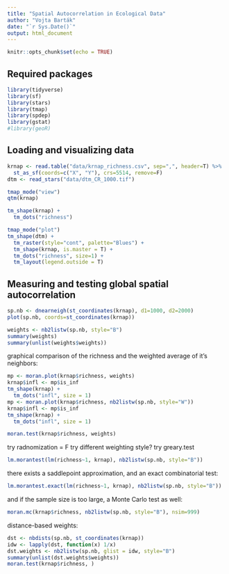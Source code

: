 ```yaml
---
title: "Spatial Autocorrelation in Ecological Data"
author: "Vojta Barták"
date: "`r Sys.Date()`"
output: html_document
---
```


```r
knitr::opts_chunk$set(echo = TRUE)
```

## Required packages

```r
library(tidyverse)
library(sf)
library(stars)
library(tmap)
library(spdep)
library(gstat)
#library(geoR)
```

## Loading and visualizing data

```r
krnap <- read.table("data/krnap_richness.csv", sep=",", header=T) %>% 
  st_as_sf(coords=c("X", "Y"), crs=5514, remove=F)
dtm <- read_stars("data/dtm_CR_1000.tif")
```

```r
tmap_mode("view")
qtm(krnap)
```

```r
tm_shape(krnap) +
  tm_dots("richness")
```

```r
tmap_mode("plot")
tm_shape(dtm) +
  tm_raster(style="cont", palette="Blues") +
  tm_shape(krnap, is.master = T) +
  tm_dots("richness", size=1) +
  tm_layout(legend.outside = T)
```

## Measuring and testing global spatial autocorrelation

```r
sp.nb <- dnearneigh(st_coordinates(krnap), d1=1000, d2=2000)
plot(sp.nb, coords=st_coordinates(krnap))
```

```r
weights <- nb2listw(sp.nb, style="B")
summary(weights)
summary(unlist(weights$weights))
```

graphical comparison of the richness and the weighted average of it's neighbors:

```r
mp <- moran.plot(krnap$richness, weights)
krnap$infl <- mp$is_inf
tm_shape(krnap) +
  tm_dots("infl", size = 1)
mp <- moran.plot(krnap$richness, nb2listw(sp.nb, style="W"))
krnap$infl <- mp$is_inf
tm_shape(krnap) +
  tm_dots("infl", size = 1)
```



```r
moran.test(krnap$richness, weights)
```

try radnomization = F
try different weighting style?
try greary.test

```r
lm.morantest(lm(richness~1, krnap), nb2listw(sp.nb, style="B"))
```

there exists a saddlepoint approximation, and an exact combinatorial test:

```r
lm.morantest.exact(lm(richness~1, krnap), nb2listw(sp.nb, style="B"))
```
and if the sample size is too large, a Monte Carlo test as well:

```r
moran.mc(krnap$richness, nb2listw(sp.nb, style="B"), nsim=999)
```

distance-based weights:

```r
dst <- nbdists(sp.nb, st_coordinates(krnap))
idw <- lapply(dst, function(x) 1/x)
dst.weights <- nb2listw(sp.nb, glist = idw, style="B")
summary(unlist(dst.weights$weights))
moran.test(krnap$richness, )
```


